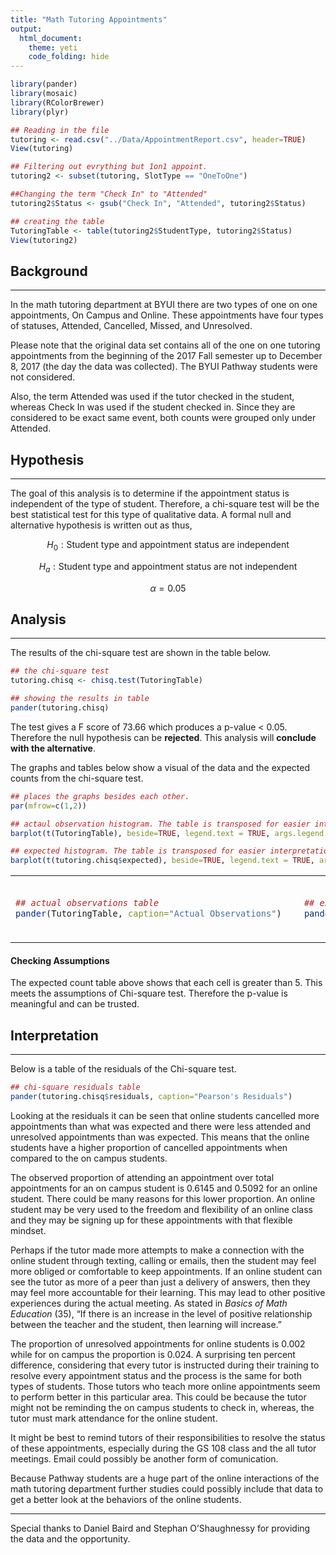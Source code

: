 ```yaml
---
title: "Math Tutoring Appointments"
output: 
  html_document: 
    theme: yeti
    code_folding: hide
---
```

```r
library(pander)
library(mosaic)
library(RColorBrewer)
library(plyr)
```

```r
## Reading in the file
tutoring <- read.csv("../Data/AppointmentReport.csv", header=TRUE)
View(tutoring)

## Filtering out evrything but 1on1 appoint.
tutoring2 <- subset(tutoring, SlotType == "OneToOne")

##Changing the term "Check In" to "Attended"
tutoring2$Status <- gsub("Check In", "Attended", tutoring2$Status)

## creating the table
TutoringTable <- table(tutoring2$StudentType, tutoring2$Status)
View(tutoring2)
```

## Background

----

In the math tutoring department at BYUI there are two types of one on one appointments, On Campus and Online. These appointments have four types of statuses, Attended, Cancelled, Missed, and Unresolved.

Please note that the original data set contains all of the one on one tutoring appointments from the beginning of the 2017 Fall semester up to December 8, 2017 (the day the data was collected). The BYUI Pathway students were not considered.  

Also, the term Attended was used if the tutor checked in the student, whereas Check In was used if the student checked in. Since they are considered to be exact same event, both counts were grouped only under Attended. 


## Hypothesis

----

The goal of this analysis is to determine if the appointment status is independent of the type of student. Therefore, a chi-square test will be the best statistical test for this type of qualitative data. A formal null and alternative hypothesis is written out as thus,   

$$
H_0: \text{Student type and appointment status are independent}
$$

$$
H_a: \text{Student type and appointment status are not independent}
$$

$$
\alpha = 0.05
$$



## Analysis

----

The results of the chi-square test are shown in the table below.

```r
## the chi-square test
tutoring.chisq <- chisq.test(TutoringTable)

## showing the results in table 
pander(tutoring.chisq)
```

The test gives a F score of 73.66 which produces a p-value < 0.05. Therefore the null hypothesis can be **rejected**. This analysis will **conclude with the alternative**.

The graphs and tables below show a visual of the data and the expected counts from the chi-square test. 

```r
## places the graphs besides each other. 
par(mfrow=c(1,2))

## actaul observation histogram. The table is transposed for easier interpretation 
barplot(t(TutoringTable), beside=TRUE, legend.text = TRUE, args.legend = list(x="topright", bty="n"), col=brewer.pal(4,"PuBu"), ylab="Frequency", main="Actual Observations")

## expected histogram. The table is transposed for easier interpretation
barplot(t(tutoring.chisq$expected), beside=TRUE, legend.text = TRUE, args.legend = list(x="topright", bty="n"), col=brewer.pal(4,"PuRd"), ylab="Frequency", main="Expected Counts")
```


<table>
<tr>
<td> 

```r
## actual observations table
pander(TutoringTable, caption="Actual Observations")
```

</td>
<td>
&nbsp; &nbsp; &nbsp; &nbsp; &nbsp;
</td>
<td>

```r
## expected count table
pander(tutoring.chisq$expected, caption="Expected Counts")
```

</td>
</tr>
</table>

#### Checking Assumptions

The expected count table above shows that each cell is greater than 5. This meets the assumptions of Chi-square test. Therefore the p-value is meaningful and can be trusted.  

## Interpretation 

----

Below is a table of the residuals of the Chi-square test. 

```r
## chi-square residuals table
pander(tutoring.chisq$residuals, caption="Pearson's Residuals")
```

Looking at the residuals it can be seen that online students cancelled more appointments than what was expected and there were less attended and unresolved appointments than was expected. This means that the online students have a higher proportion of cancelled appointments when compared to the on campus students. 

The observed proportion of attending an appointment over total appointments for an on campus student is 0.6145 and 0.5092 for an online student. There could be many reasons for this lower proportion. An online student may be very used to the freedom and flexibility of an online class and they may be signing up for these appointments with that flexible mindset. 

Perhaps if the tutor made more attempts to make a connection with the online student through texting, calling or emails, then the student may feel more obliged or comfortable to keep appointments. If an online student can see the tutor as more of a peer than just a delivery of answers, then they may feel more accountable for their learning. This may lead to other positive experiences during the actual meeting. As stated in *Basics of Math Education* (35), "If there is an increase in the level of positive relationship between the teacher and the student, then learning will increase." 
 
The proportion of unresolved appointments for online students is 0.002 while for on campus the proportion is 0.024. A surprising ten percent difference, considering that every tutor is instructed during their training to resolve every appointment status and the process is the same for both types of students. Those tutors who teach more online appointments seem to perform better in this particular area. This could be because the tutor might not be reminding the on campus students to check in, whereas, the tutor must mark attendance for the online student.

It might be best to remind tutors of their responsibilities to resolve the status of these appointments, especially during the GS 108 class and the all tutor meetings. Email could possibly be another form of comunication.    

Because Pathway students are a huge part of the online interactions of the math tutoring department further studies could possibly include that data to get a better look at the behaviors of the online students.  

----

Special thanks to Daniel Baird and Stephan O'Shaughnessy for providing the data and the opportunity. 
